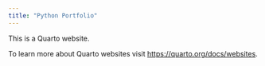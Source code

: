 ```yaml
---
title: "Python Portfolio"
---
```


This is a Quarto website.

To learn more about Quarto websites visit <https://quarto.org/docs/websites>.
